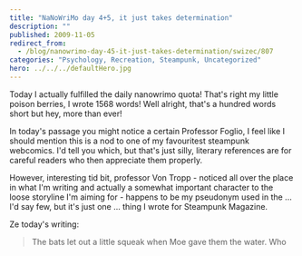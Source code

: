 ```yaml
---
title: "NaNoWriMo day 4+5, it just takes determination"
description: ""
published: 2009-11-05
redirect_from:
  - /blog/nanowrimo-day-45-it-just-takes-determination/swizec/807
categories: "Psychology, Recreation, Steampunk, Uncategorized"
hero: ../../../defaultHero.jpg
---
```


Today I actually fulfilled the daily nanowrimo quota! That's right my little poison berries, I wrote 1568 words! Well alright, that's a hundred words short but hey, more than ever!

In today's passage you might notice a certain Professor Foglio, I feel like I should mention this is a nod to one of my favouritest steampunk webcomics. I'd tell you which, but that's just silly, literary references are for careful readers who then appreciate them properly.

However, interesting tid bit, professor Von Tropp - noticed all over the place in what I'm writing and actually a somewhat important character to the loose storyline I'm aiming for - happens to be my pseudonym used in the ... I'd say few, but it's just one ... thing I wrote for Steampunk Magazine.

Ze today's writing:

> The bats let out a little squeak when Moe gave them the water. Who

